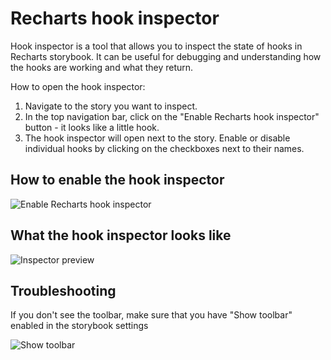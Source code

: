 
# Recharts hook inspector

Hook inspector is a tool that allows you to inspect the state of hooks in Recharts storybook.
It can be useful for debugging and understanding how the hooks are working and what they return.

How to open the hook inspector:

1. Navigate to the story you want to inspect.
2. In the top navigation bar, click on the "Enable Recharts hook inspector" button - it looks like a little hook.
3. The hook inspector will open next to the story. Enable or disable individual hooks by clicking on the checkboxes next to their names.

## How to enable the hook inspector

<img src={enableInspector} alt="Enable Recharts hook inspector" />

## What the hook inspector looks like
<img src={inspectorPreview} alt="Inspector preview" />

## Troubleshooting

If you don't see the toolbar, make sure that you have "Show toolbar" enabled in the storybook settings

<img src={showToolbar} alt="Show toolbar" />
